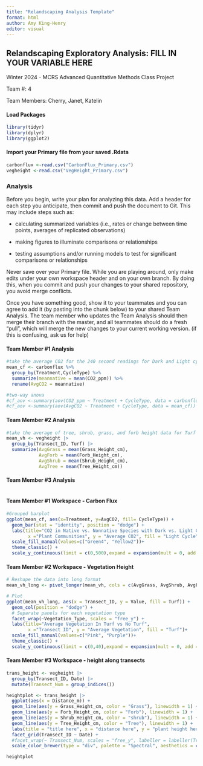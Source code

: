 ```yaml
---
title: "Relandscaping Analysis Template"
format: html
author: Amy King-Henry
editor: visual
---
```


## Relandscaping Exploratory Analysis: FILL IN YOUR VARIABLE HERE

Winter 2024 - MCRS Advanced Quantitative Methods Class Project

Team #: 4

Team Members: Cherry, Janet, Katelin

#### Load Packages

```r
library(tidyr)
library(dplyr)
library(ggplot2)

```

#### Import your Primary file from your saved .Rdata

```r
carbonflux <-read.csv("CarbonFlux_Primary.csv")
vegheight <-read.csv("VegHeight_Primary.csv")

```

### Analysis

Before you begin, write your plan for analyzing this data. Add a header for each step you anticipate, then commit and push the document to Git. This may include steps such as:

-   calculating summarized variables (i.e., rates or change between time points, averages of replicated observations)

-   making figures to illuminate comparisons or relationships

-   testing assumptions and/or running models to test for significant comparisons or relationships

Never save over your Primary file. While you are playing around, only make edits under your own workspace header and on your own branch. By doing this, when you commit and push your changes to your shared repository, you avoid merge conflicts.

Once you have something good, show it to your teammates and you can agree to add it (by pasting into the chunk below) to your shared Team Analysis. The team member who updates the Team Analysis should then merge their branch with the master, and all teammates should do a fresh "pull", which will merge the new changes to your current working version. (if this is confusing, ask us for help)

#### Team Member #1 Analysis

```r
#take the average CO2 for the 240 second readings for Dark and Light cycles and group by native/non native
mean_cf <- carbonflux %>%
  group_by(Treatment,CycleType) %>%
  summarize(meannative = mean(CO2_ppm)) %>%
  rename(AvgCO2 = meannative)

#two-way anova
#cf_aov <-summary(aov(CO2_ppm ~ Treatment + CycleType, data = carbonflux))
#cf_aov <-summary(aov(AvgCO2 ~ Treatment + CycleType, data = mean_cf))
```

#### Team Member #2 Analysis

```r
#take the average of tree, shrub, grass, and forb height data for Turf and No Turf and group by transect ID
mean_vh <- vegheight |>
  group_by(Transect_ID, Turf) |>
  summarize(AvgGrass = mean(Grass_Height_cm),
            AvgForb = mean(Forb_Height_cm),
            AvgShrub = mean(Shrub_Height_cm),
            AvgTree = mean(Tree_Height_cm))
```

#### Team Member #3 Analysis

```r
```

#### Team Member #1 Workspace - Carbon Flux

```r

#Grouped barplot
ggplot(mean_cf, aes(x=Treatment, y=AvgCO2, fill= CycleType)) + 
  geom_bar(stat = "identity", position = "dodge") +
  labs(title="CO2 in Native vs. Nonnative Species with Dark vs. Light Conditions",
        x ="Plant Communities", y = "Average CO2", fill = "Light Cycle")+
  scale_fill_manual(values=c("Green4", "Yellow2"))+
  theme_classic() + 
  scale_y_continuous(limit = c(0,500),expand = expansion(mult = 0, add = 0))
```

#### Team Member #2 Workspace - Vegetation Height

```r

# Reshape the data into long format
mean_vh_long <- pivot_longer(mean_vh, cols = c(AvgGrass, AvgShrub, AvgForb, AvgTree), names_to = "Vegetation_Type", values_to = "Value")

# Plot
ggplot(mean_vh_long, aes(x = Transect_ID, y = Value, fill = Turf)) + 
  geom_col(position = "dodge") +
  # Separate panels for each vegetation type
  facet_wrap(~Vegetation_Type, scales = "free_y") +
  labs(title="Average Vegetation In Turf vs No Turf",
        x ="Transect ID", y = "Average Vegetation", fill = "Turf")+
  scale_fill_manual(values=c("Pink", "Purple"))+
  theme_classic() + 
  scale_y_continuous(limit = c(0,40),expand = expansion(mult = 0, add = 0))
```

#### Team Member #3 Workspace - height along transects

```r
trans_height <- vegheight |>
  group_by(Transect_ID, Date) |>
  mutate(Transect_Num = group_indices())

heightplot <- trans_height |>
  ggplot(aes(x = Distance_m)) +
  geom_line(aes(y = Grass_Height_cm, color = "Grass"), linewidth = 1) +
  geom_line(aes(y = Forb_Height_cm, color = "Forb"), linewidth = 1) +
  geom_line(aes(y = Shrub_Height_cm, color = "shrub"), linewidth = 1) +
  geom_line(aes(y = Tree_Height_cm, color = "Tree"), linewidth = 1) +
  labs(title = "title here", x = "distance here", y = "plant height here") +
  facet_grid(Transect_ID ~ Date) +
  #facet_wrap(~ Transect_Num, scales = "free_y", labeller = labeller(Transect_Num = c("1" = "Transect 1", "2" = "10/04/18 2", "3" = "Transect 3", "4" = "Transect 4", "5" = "Transect 5", "6" = "Transect 6", "7" = "06/13/18 7", "8" = "Transect 8", "9" = "Transect 9", "10" = "06/13/18 10", "11" = "Transect 11", "12" = "Transect 12"))) +
  scale_color_brewer(type = "div", palette = "Spectral", aesthetics = c("colour", "fill"))

heightplot
```
